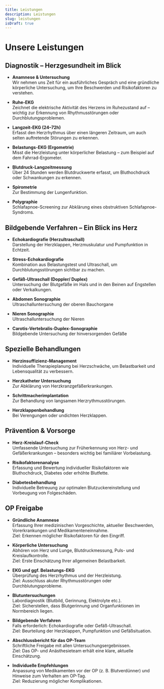 ```yaml
---
title: Leistungen
description: Leistungen
slug: leistungen
isDraft: true
---
```



# Unsere Leistungen

## Diagnostik – Herzgesundheit im Blick

- **Anamnese & Untersuchung**  
  Wir nehmen uns Zeit für ein ausführliches Gespräch und eine gründliche körperliche Untersuchung, um Ihre Beschwerden und Risikofaktoren zu verstehen.

- **Ruhe-EKG**  
  Zeichnet die elektrische Aktivität des Herzens im Ruhezustand auf – wichtig zur Erkennung von Rhythmusstörungen oder Durchblutungsproblemen.

- **Langzeit-EKG (24–72h)**  
  Erfasst den Herzrhythmus über einen längeren Zeitraum, um auch selten auftretende Störungen zu erkennen.

- **Belastungs-EKG (Ergometrie)**  
  Misst die Herzleistung unter körperlicher Belastung – zum Beispiel auf dem Fahrrad-Ergometer.

- **Blutdruck-Langzeitmessung**  
  Über 24 Stunden werden Blutdruckwerte erfasst, um Bluthochdruck oder Schwankungen zu erkennen.

- **Spirometrie**  
  Zur Bestimmung der Lungenfunktion.

- **Polygraphie**  
  Schlafapnoe-Screening zur Abklärung eines obstruktiven Schlafapnoe-Syndroms.

## Bildgebende Verfahren – Ein Blick ins Herz

- **Echokardiografie (Herzultraschall)**  
  Darstellung der Herzklappen, Herzmuskulatur und Pumpfunktion in Echtzeit.

- **Stress-Echokardiografie**  
  Kombination aus Belastungstest und Ultraschall, um Durchblutungsstörungen sichtbar zu machen.

- **Gefäß-Ultraschall (Doppler/ Duplex)**  
  Untersuchung der Blutgefäße im Hals und in den Beinen auf Engstellen oder Verkalkungen.

- **Abdomen Sonographie**  
  Ultraschalluntersuchung der oberen Bauchorgane

- **Nieren Sonographie**  
  Ultraschalluntersuchung der Nieren

- **Carotis-Vertebralis-Duplex-Sonographie**  
  Bildgebende Untersuchung der hinversorgenden Gefäße

## Spezielle Behandlungen

- **Herzinsuffizienz-Management**  
  Individuelle Therapieplanung bei Herzschwäche, um Belastbarkeit und Lebensqualität zu verbessern.

- **Herzkatheter Untersuchung**  
  Zur Abklärung von Herzkranzgefäßerkrankungen.

- **Schrittmacherimplantation**  
  Zur Behandlung von langsamen Herzrythmusstörungen.

- **Herzklappenbehandlung**  
  Bei Verengungen oder undichten Herzklappen.

## Prävention & Vorsorge

- **Herz-Kreislauf-Check**  
  Umfassende Untersuchung zur Früherkennung von Herz- und Gefäßerkrankungen – besonders wichtig bei familiärer Vorbelastung.

- **Risikofaktorenanalyse**  
  Erfassung und Bewertung individueller Risikofaktoren wie Bluthochdruck, Diabetes oder erhöhte Blutfette.

- **Diabetesbehandlung**  
  Individuelle Betreuung zur optimalen Blutzuckereinstellung und Vorbeugung von Folgeschäden.

## OP Freigabe

- **Gründliche Anamnese**  
  Erfassung Ihrer medizinischen Vorgeschichte, aktueller Beschwerden, Vorerkrankungen und Medikamenteneinnahme.  
  Ziel: Erkennen möglicher Risikofaktoren für den Eingriff.

- **Körperliche Untersuchung**  
  Abhören von Herz und Lunge, Blutdruckmessung, Puls- und Kreislaufkontrolle.  
  Ziel: Erste Einschätzung Ihrer allgemeinen Belastbarkeit.

- **EKG und ggf. Belastungs-EKG**  
  Überprüfung des Herzrhythmus und der Herzleistung.  
  Ziel: Ausschluss akuter Rhythmusstörungen oder Durchblutungsprobleme.

- **Blutuntersuchungen**  
  Labordiagnostik (Blutbild, Gerinnung, Elektrolyte etc.).  
  Ziel: Sicherstellen, dass Blutgerinnung und Organfunktionen im Normbereich liegen.

- **Bildgebende Verfahren**  
  Falls erforderlich: Echokardiografie oder Gefäß-Ultraschall.  
  Ziel: Beurteilung der Herzklappen, Pumpfunktion und Gefäßsituation.

- **Abschlussbericht für das OP-Team**  
  Schriftliche Freigabe mit allen Untersuchungsergebnissen.  
  Ziel: Das OP- und Anästhesieteam erhält eine klare, aktuelle Einschätzung.

- **Individuelle Empfehlungen**  
  Anpassung von Medikamenten vor der OP (z. B. Blutverdünner) und Hinweise zum Verhalten am OP-Tag.  
  Ziel: Reduzierung möglicher Komplikationen.

<ScheduleAppointment></ScheduleAppointment>
